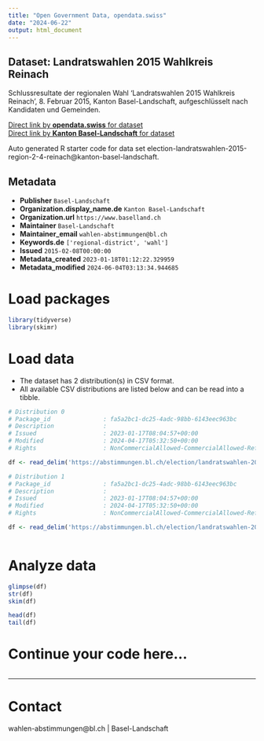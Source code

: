 ```yaml
---
title: "Open Government Data, opendata.swiss"
date: "2024-06-22"
output: html_document
---
```


## Dataset: Landratswahlen 2015 Wahlkreis Reinach

Schlussresultate der regionalen Wahl 'Landratswahlen 2015 Wahlkreis Reinach', 8. Februar 2015, Kanton Basel-Landschaft, aufgeschlüsselt nach Kandidaten und Gemeinden.

[Direct link by **opendata.swiss** for dataset](https://opendata.swiss/de/dataset/landratswahlen-2015-wahlkreis-reinach)<br>
[Direct link by **Kanton Basel-Landschaft** for dataset](https://abstimmungen.bl.ch/election/landratswahlen-2015-region-2-4-reinach/data)

Auto generated R starter code for data set election-landratswahlen-2015-region-2-4-reinach@kanton-basel-landschaft.

## Metadata

- **Publisher** `Basel-Landschaft`
- **Organization.display_name.de** `Kanton Basel-Landschaft`
- **Organization.url** `https://www.baselland.ch`
- **Maintainer** `Basel-Landschaft`
- **Maintainer_email** `wahlen-abstimmungen@bl.ch`
- **Keywords.de** `['regional-district', 'wahl']`
- **Issued** `2015-02-08T00:00:00`
- **Metadata_created** `2023-01-18T01:12:22.329959`
- **Metadata_modified** `2024-06-04T03:13:34.944685`


# Load packages

```r

library(tidyverse)
library(skimr)

```

# Load data

-   The dataset has 2 distribution(s) in CSV format.
-   All available CSV distributions are listed below and can be read into a tibble.

```r

# Distribution 0
# Package_id               : fa5a2bc1-dc25-4adc-98bb-6143eec963bc
# Description              : 
# Issued                   : 2023-01-17T08:04:57+00:00
# Modified                 : 2024-04-17T05:32:50+00:00
# Rights                   : NonCommercialAllowed-CommercialAllowed-ReferenceRequired

df <- read_delim('https://abstimmungen.bl.ch/election/landratswahlen-2015-region-2-4-reinach/data-parties-csv')

# Distribution 1
# Package_id               : fa5a2bc1-dc25-4adc-98bb-6143eec963bc
# Description              : 
# Issued                   : 2023-01-17T08:04:57+00:00
# Modified                 : 2024-04-17T05:32:50+00:00
# Rights                   : NonCommercialAllowed-CommercialAllowed-ReferenceRequired

df <- read_delim('https://abstimmungen.bl.ch/election/landratswahlen-2015-region-2-4-reinach/data-csv')



```

# Analyze data

```r

glimpse(df)
str(df)
skim(df)

head(df)
tail(df)

```

# Continue your code here...

```r

```

------------------------------------------------------------------------

# Contact

wahlen-abstimmungen@bl.ch | Basel-Landschaft
